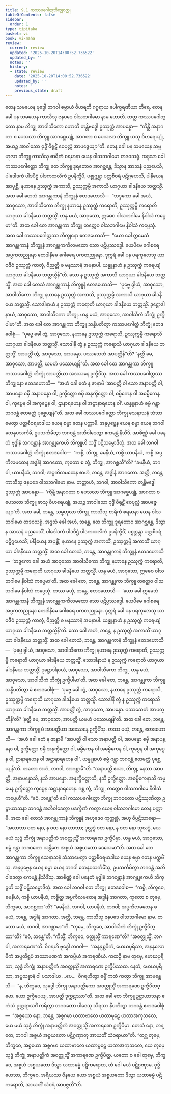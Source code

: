 ```yaml
---
title: 9.1 ကဿပဂေါတ္တဘိက္ခုဝတ္ထု
tableOfContents: false
sidebar:
  order: 1
type: tipitaka
basket: vi
book: vi-maha
review:
  current: review
  updated: '2025-10-20T14:00:52.736522'
  updated_by: ''
  notes: ''
  history:
  - state: review
    date: '2025-10-20T14:00:52.736522'
    updated_by: ''
    notes: ''
    previous_state: draft
---
```



<DynamicBreadcrumb />


<ReviewStatus review={frontmatter.review} showDetails={true} />

<HypothesisAnnotation frontmatter={frontmatter} />

<Division number="380" book="vi-maha" e="ch" v="3" p="430">

<Paragraph number="1774" book="vi-maha">
တေန သမယေန ဗုဒ္ဓေါ ဘဂဝါ စမ္ပာယံ ဝိဟရတိ ဂဂ္ဂရာယ ပေါက္ခရဏိယာ တီရေ. တေန ခေါ ပန သမယေန ကာသီသု ဇနပဒေ ဝါသဘဂါမော နာမ ဟောတိ. တတ္ထ ကဿပဂေါတ္တော နာမ ဘိက္ခု အာဝါသိကော ဟောတိ တန္တိဗဒ္ဓေါ ဥဿုက္ကံ အာပန္နော—  “ကိန္တိ အနာဂတာ စ ပေသလာ ဘိက္ခူ အာဂစ္ဆေယျုံ, အာဂတာ စ ပေသလာ ဘိက္ခူ ဖာသု ဝိဟရေယျုံ, အယဉ္စ အာဝါသော ဝုဒ္ဓိံ ဝိရုဠှိံ ဝေပုလ္လံ အာပဇ္ဇေယျာ”တိ. တေန ခေါ ပန သမယေန သမ္ဗဟုလာ ဘိက္ခူ ကာသီသု စာရိကံ စရမာနာ ယေန ဝါသဘဂါမော တဒဝသရုံ. အဒ္ဒသာ ခေါ ကဿပဂေါတ္တော ဘိက္ခု တေ ဘိက္ခူ ဒူရတောဝ အာဂစ္ဆန္တေ, ဒိသွာန အာသနံ ပညပေသိ, ပါဒေါဒကံ ပါဒပီဌံ ပါဒကထလိကံ ဥပနိက္ခိပိ, ပစ္စုဂ္ဂန္တွာ ပတ္တစီဝရံ ပဋိဂ္ဂဟေသိ, ပါနီယေန အာပုစ္ဆိ, နဟာနေ ဥဿုက္ကံ အကာသိ, ဥဿုက္ကမ္ပိ အကာသိ ယာဂုယာ ခါဒနီယေ ဘတ္တသ္မိံ. အထ ခေါ တေသံ အာဂန္တုကာနံ ဘိက္ခူနံ ဧတဒဟောသိ—  “ဘဒ္ဒကော ခေါ အယံ, အာဝုသော, အာဝါသိကော ဘိက္ခု နဟာနေ ဥဿုက္ကံ ကရောတိ, ဥဿုက္ကမ္ပိ ကရောတိ ယာဂုယာ ခါဒနီယေ ဘတ္တသ္မိံ. ဟန္ဒ မယံ, အာဝုသော, ဣဓေဝ ဝါသဘဂါမေ နိဝါသံ ကပ္ပေမာ”တိ. အထ ခေါ တေ အာဂန္တုကာ ဘိက္ခူ တတ္ထေဝ ဝါသဘဂါမေ နိဝါသံ ကပ္ပေသုံ.
</Paragraph>

<Paragraph number="1775" book="vi-maha">
အထ ခေါ ကဿပဂေါတ္တဿ ဘိက္ခုနော ဧတဒဟောသိ—  “ယော ခေါ ဣမေသံ အာဂန္တုကာနံ ဘိက္ခူနံ အာဂန္တုကကိလမထော သော ပဋိပ္ပဿဒ္ဓေါ. ယေပိမေ ဂေါစရေ အပ္ပကတညုနော တေဒါနိမေ ဂေါစရေ ပကတညုနော. ဒုက္ကရံ ခေါ ပန ပရကုလေသု ယာဝဇီဝံ ဥဿုက္ကံ ကာတုံ, ဝိညတ္တိ စ မနုဿာနံ အမနာပါ. ယန္နူနာဟံ န ဥဿုက္ကံ ကရေယျံ ယာဂုယာ ခါဒနီယေ ဘတ္တသ္မိန်”တိ. သော န ဥဿုက္ကံ အကာသိ ယာဂုယာ ခါဒနီယေ ဘတ္တသ္မိံ.
</Paragraph>

<Paragraph number="1776" book="vi-maha">
အထ ခေါ တေသံ အာဂန္တုကာနံ ဘိက္ခူနံ ဧတဒဟောသိ—  “ပုဗ္ဗေ ခွါယံ, အာဝုသော, အာဝါသိကော ဘိက္ခု နဟာနေ ဥဿုက္ကံ အကာသိ, ဥဿုက္ကမ္ပိ အကာသိ ယာဂုယာ ခါဒနီယေ ဘတ္တသ္မိံ. သောဒါနာယံ န ဥဿုက္ကံ ကရောတိ ယာဂုယာ ခါဒနီယေ ဘတ္တသ္မိံ. ဒုဋ္ဌောဒါနာယံ, အာဝုသော, အာဝါသိကော ဘိက္ခု. ဟန္ဒ မယံ, အာဝုသော, အာဝါသိကံ ဘိက္ခုံ ဥက္ခိပါမာ”တိ.
</Paragraph>

<Paragraph number="1777" book="vi-maha">
အထ ခေါ တေ အာဂန္တုကာ ဘိက္ခူ သန္နိပတိတွာ ကဿပဂေါတ္တံ ဘိက္ခုံ ဧတဒဝေါစုံ—  “ပုဗ္ဗေ ခေါ တွံ, အာဝုသော, နဟာနေ ဥဿုက္ကံ ကရောသိ, ဥဿုက္ကမ္ပိ ကရောသိ ယာဂုယာ ခါဒနီယေ ဘတ္တသ္မိံ. သောဒါနိ တွံ န ဥဿုက္ကံ ကရောသိ ယာဂုယာ ခါဒနီယေ ဘတ္တသ္မိံ. အာပတ္တိံ တွံ, အာဝုသော, အာပန္နော. ပဿသေတံ အာပတ္တိန်”တိ? “နတ္ထိ မေ, အာဝုသော, အာပတ္တိ, ယမဟံ ပဿေယျန်”တိ. အထ ခေါ တေ အာဂန္တုကာ ဘိက္ခူ ကဿပဂေါတ္တံ ဘိက္ခုံ အာပတ္တိယာ အဒဿနေ ဥက္ခိပိံသု.
</Paragraph>

<Paragraph number="1778" book="vi-maha">
အထ ခေါ ကဿပဂေါတ္တဿ ဘိက္ခုနော ဧတဒဟောသိ—  “အဟံ ခေါ ဧတံ န ဇာနာမိ ‘အာပတ္တိ ဝါ ဧသာ အနာပတ္တိ ဝါ, အာပန္နော စမှိ အနာပန္နော ဝါ, ဥက္ခိတ္တော စမှိ အနုက္ခိတ္တော ဝါ, ဓမ္မိကေန ဝါ အဓမ္မိကေန ဝါ, ကုပ္ပေန ဝါ အကုပ္ပေန ဝါ, ဌာနာရဟေန ဝါ အဋ္ဌာနာရဟေန ဝါ’. ယန္နူနာဟံ စမ္ပံ ဂန္တွာ ဘဂဝန္တံ ဧတမတ္ထံ ပုစ္ဆေယျန်”တိ. အထ ခေါ ကဿပဂေါတ္တော ဘိက္ခု သေနာသနံ သံသာမေတွာ ပတ္တစီဝရမာဒါယ ယေန စမ္ပာ တေန ပက္ကာမိ. အနုပုဗ္ဗေန ယေန စမ္ပာ ယေန ဘဂဝါ တေနုပသင်္ကမိ, ဥပသင်္ကမိတွာ ဘဂဝန္တံ အဘိဝါဒေတွာ ဧကမန္တံ နိသီဒိ. အာစိဏ္ဏံ ခေါ ပနေတံ ဗုဒ္ဓါနံ ဘဂဝန္တာနံ အာဂန္တုကေဟိ ဘိက္ခူဟိ သဒ္ဓိံ ပဋိသမ္မောဒိတုံ. အထ ခေါ ဘဂဝါ ကဿပဂေါတ္တံ ဘိက္ခုံ ဧတဒဝေါစ—  “ကစ္စိ, ဘိက္ခု, ခမနီယံ, ကစ္စိ ယာပနီယံ, ကစ္စိ အပ္ပကိလမထေန အဒ္ဓါနံ အာဂတော, ကုတော စ တွံ, ဘိက္ခု, အာဂစ္ဆသီ”တိ? “ခမနီယံ, ဘဂဝါ, ယာပနီယံ, ဘဂဝါ; အပ္ပကိလမထေန စာဟံ, ဘန္တေ, အဒ္ဓါနံ အာဂတော. အတ္ထိ, ဘန္တေ, ကာသီသု ဇနပဒေ ဝါသဘဂါမော နာမ. တတ္ထာဟံ, ဘဂဝါ, အာဝါသိကော တန္တိဗဒ္ဓေါ ဥဿုက္ကံ အာပန္နော—  ‘ကိန္တိ အနာဂတာ စ ပေသလာ ဘိက္ခူ အာဂစ္ဆေယျုံ, အာဂတာ စ ပေသလာ ဘိက္ခူ ဖာသု ဝိဟရေယျုံ, အယဉ္စ အာဝါသော ဝုဒ္ဓိံ ဝိရုဠှိံ ဝေပုလ္လံ အာပဇ္ဇေယျာ’တိ. အထ ခေါ, ဘန္တေ, သမ္ဗဟုလာ ဘိက္ခူ ကာသီသု စာရိကံ စရမာနာ ယေန ဝါသဘဂါမော တဒဝသရုံ. အဒ္ဒသံ ခေါ အဟံ, ဘန္တေ, တေ ဘိက္ခူ ဒူရတောဝ အာဂစ္ဆန္တေ, ဒိသွာန အာသနံ ပညပေသိံ, ပါဒေါဒကံ ပါဒပီဌံ ပါဒကထလိကံ ဥပနိက္ခိပိံ, ပစ္စုဂ္ဂန္တွာ ပတ္တစီဝရံ ပဋိဂ္ဂဟေသိံ, ပါနီယေန အပုစ္ဆိံ, နဟာနေ ဥဿုက္ကံ အကာသိံ, ဥဿုက္ကမ္ပိ အကာသိံ ယာဂုယာ ခါဒနီယေ ဘတ္တသ္မိံ. အထ ခေါ တေသံ, ဘန္တေ, အာဂန္တုကာနံ ဘိက္ခူနံ ဧတဒဟောသိ—  ‘ဘဒ္ဒကော ခေါ အယံ အာဝုသော အာဝါသိကော ဘိက္ခု နဟာနေ ဥဿုက္ကံ ကရောတိ, ဥဿုက္ကမ္ပိ ကရောတိ ယာဂုယာ ခါဒနီယေ ဘတ္တသ္မိံ. ဟန္ဒ မယံ, အာဝုသော, ဣဓေဝ ဝါသဘဂါမေ နိဝါသံ ကပ္ပေမာ’တိ. အထ ခေါ တေ, ဘန္တေ, အာဂန္တုကာ ဘိက္ခူ တတ္ထေဝ ဝါသဘဂါမေ နိဝါသံ ကပ္ပေသုံ. တဿ မယှံ, ဘန္တေ, ဧတဒဟောသိ—  ‘ယော ခေါ ဣမေသံ အာဂန္တုကာနံ ဘိက္ခူနံ အာဂန္တုကကိလမထော သော ပဋိပ္ပဿဒ္ဓေါ. ယေပိမေ ဂေါစရေ အပ္ပကတညုနော တေဒါနိမေ ဂေါစရေ ပကတညုနော. ဒုက္ကရံ ခေါ ပန ပရကုလေသု ယာဝဇီဝံ ဥဿုက္ကံ ကာတုံ, ဝိညတ္တိ စ မနုဿာနံ အမနာပါ. ယန္နူနာဟံ န ဥဿုက္ကံ ကရေယျံ ယာဂုယာ ခါဒနီယေ ဘတ္တသ္မိန်’တိ. သော ခေါ အဟံ, ဘန္တေ, န ဥဿုက္ကံ အကာသိံ ယာဂုယာ ခါဒနီယေ ဘတ္တသ္မိံ. အထ ခေါ တေသံ, ဘန္တေ, အာဂန္တုကာနံ ဘိက္ခူနံ ဧတဒဟောသိ—  ‘ပုဗ္ဗေ ခွါယံ, အာဝုသော, အာဝါသိကော ဘိက္ခု နဟာနေ ဥဿုက္ကံ ကရောတိ, ဥဿုက္ကမ္ပိ ကရောတိ ယာဂုယာ ခါဒနီယေ ဘတ္တသ္မိံ. သောဒါနာယံ န ဥဿုက္ကံ ကရောတိ ယာဂုယာ ခါဒနီယေ ဘတ္တသ္မိံ. ဒုဋ္ဌောဒါနာယံ, အာဝုသော, အာဝါသိကော ဘိက္ခု. ဟန္ဒ မယံ, အာဝုသော, အာဝါသိကံ ဘိက္ခုံ ဥက္ခိပါမာ’တိ. အထ ခေါ တေ, ဘန္တေ, အာဂန္တုကာ ဘိက္ခူ သန္နိပတိတွာ မံ ဧတဒဝေါစုံ—  ‘ပုဗ္ဗေ ခေါ တွံ, အာဝုသော, နဟာနေ ဥဿုက္ကံ ကရောသိ, ဥဿုက္ကမ္ပိ ကရောသိ ယာဂုယာ ခါဒနီယေ ဘတ္တသ္မိံ. သောဒါနိ တွံ န ဥဿုက္ကံ ကရောသိ ယာဂုယာ ခါဒနီယေ ဘတ္တသ္မိံ. အာပတ္တိံ တွံ, အာဝုသော, အာပန္နော. ပဿသေတံ အာပတ္တိန်’တိ? ‘နတ္ထိ မေ, အာဝုသော, အာပတ္တိ ယမဟံ ပဿေယျန်’တိ. အထ ခေါ တေ, ဘန္တေ, အာဂန္တုကာ ဘိက္ခူ မံ အာပတ္တိယာ အဒဿနေ ဥက္ခိပိံသု. တဿ မယှံ, ဘန္တေ, ဧတဒဟောသိ—  ‘အဟံ ခေါ ဧတံ န ဇာနာမိ “အာပတ္တိ ဝါ ဧသာ အနာပတ္တိ ဝါ, အာပန္နော စမှိ အနာပန္နော ဝါ, ဥက္ခိတ္တော စမှိ အနုက္ခိတ္တော ဝါ, ဓမ္မိကေန ဝါ အဓမ္မိကေန ဝါ, ကုပ္ပေန ဝါ အကုပ္ပေန ဝါ, ဌာနာရဟေန ဝါ အဋ္ဌာနာရဟေန ဝါ”. ယန္နူနာဟံ စမ္ပံ ဂန္တွာ ဘဂဝန္တံ ဧတမတ္ထံ ပုစ္ဆေယျန်’တိ. တတော အဟံ, ဘဂဝါ, အာဂစ္ဆာမီ”တိ. “အနာပတ္တိ ဧသာ, ဘိက္ခု, နေသာ အာပတ္တိ. အနာပန္နောသိ, နသိ အာပန္နော. အနုက္ခိတ္တောသိ, နသိ ဥက္ခိတ္တော. အဓမ္မိကေနာသိ ကမ္မေန ဥက္ခိတ္တော ကုပ္ပေန အဋ္ဌာနာရဟေန. ဂစ္ဆ တွံ, ဘိက္ခု, တတ္ထေဝ ဝါသဘဂါမေ နိဝါသံ ကပ္ပေဟီ”တိ. “ဧဝံ, ဘန္တေ”တိ ခေါ ကဿပဂေါတ္တော ဘိက္ခု ဘဂဝတော ပဋိဿုဏိတွာ ဥဋ္ဌာယာသနာ ဘဂဝန္တံ အဘိဝါဒေတွာ ပဒက္ခိဏံ ကတွာ ယေန ဝါသဘဂါမော တေန ပက္ကာမိ.
</Paragraph>

</Division>
<Division number="381" book="vi-maha" e="ch" v="3" p="433">

<Paragraph number="1779" book="vi-maha">
အထ ခေါ တေသံ အာဂန္တုကာနံ ဘိက္ခူနံ အဟုဒေဝ ကုက္ကုစ္စံ, အဟု ဝိပ္ပဋိသာရော—  “အလာဘာ ဝတ နော, န ဝတ နော လာဘာ; ဒုလ္လဒ္ဓံ ဝတ နော, န ဝတ နော သုလဒ္ဓံ, ယေ မယံ သုဒ္ဓံ ဘိက္ခုံ အနာပတ္တိကံ အဝတ္ထုသ္မိံ အကာရဏေ ဥက္ခိပိမှာ. ဟန္ဒ မယံ, အာဝုသော, စမ္ပံ ဂန္တွာ ဘဂဝတော သန္တိကေ အစ္စယံ အစ္စယတော ဒေသေမာ”တိ. အထ ခေါ တေ အာဂန္တုကာ ဘိက္ခူ သေနာသနံ သံသာမေတွာ ပတ္တစီဝရမာဒါယ ယေန စမ္ပာ တေန ပက္ကမိံသု. အနုပုဗ္ဗေန ယေန စမ္ပာ ယေန ဘဂဝါ တေနုပသင်္ကမိံသု, ဥပသင်္ကမိတွာ ဘဂဝန္တံ အဘိဝါဒေတွာ ဧကမန္တံ နိသီဒိံသု. အာစိဏ္ဏံ ခေါ ပနေတံ ဗုဒ္ဓါနံ ဘဂဝန္တာနံ အာဂန္တုကေဟိ ဘိက္ခူဟိ သဒ္ဓိံ ပဋိသမ္မောဒိတုံ. အထ ခေါ ဘဂဝါ တေ ဘိက္ခူ ဧတဒဝေါစ—  “ကစ္စိ, ဘိက္ခဝေ, ခမနီယံ, ကစ္စိ ယာပနီယံ, ကစ္စိတ္ထ အပ္ပကိလမထေန အဒ္ဓါနံ အာဂတာ, ကုတော စ တုမှေ, ဘိက္ခဝေ, အာဂစ္ဆထာ”တိ? “ခမနီယံ, ဘဂဝါ, ယာပနီယံ, ဘဂဝါ; အပ္ပကိလမထေန စ မယံ, ဘန္တေ, အဒ္ဓါနံ အာဂတာ. အတ္ထိ, ဘန္တေ, ကာသီသု ဇနပဒေ ဝါသဘဂါမော နာမ. တတော မယံ, ဘဂဝါ, အာဂစ္ဆာမာ”တိ. “တုမှေ, ဘိက္ခဝေ, အာဝါသိကံ ဘိက္ခုံ ဥက္ခိပိတ္ထာ”တိ? “ဧဝံ, ဘန္တေ”တိ. “ကိသ္မိံ, ဘိက္ခဝေ, ဝတ္ထုသ္မိံ ကာရဏေ”တိ? “အဝတ္ထုသ္မိံ, ဘဂဝါ, အကာရဏေ”တိ. ဝိဂရဟိ ဗုဒ္ဓေါ ဘဂဝါ—  “အနနုစ္ဆဝိကံ, မောဃပုရိသာ, အနနုလောမိကံ အပ္ပတိရူပံ အဿာမဏကံ အကပ္ပိယံ အကရဏီယံ. ကထဉှိ နာမ တုမှေ, မောဃပုရိသာ, သုဒ္ဓံ ဘိက္ခုံ အနာပတ္တိကံ အဝတ္ထုသ္မိံ အကာရဏေ ဥက္ခိပိဿထ. နေတံ, မောဃပုရိသာ, အပ္ပသန္နာနံ ဝါ ပသာဒါယ …ပေ…  ဝိဂရဟိတွာ ဓမ္မိံ ကထံ ကတွာ ဘိက္ခူ အာမန္တေသိ—  “န, ဘိက္ခဝေ, သုဒ္ဓေါ ဘိက္ခု အနာပတ္တိကော အဝတ္ထုသ္မိံ အကာရဏေ ဥက္ခိပိတဗ္ဗော. ယော ဥက္ခိပေယျ, အာပတ္တိ ဒုက္ကဋဿာ”တိ.
</Paragraph>

<Paragraph number="1780" book="vi-maha">
အထ ခေါ တေ ဘိက္ခူ ဥဋ္ဌာယာသနာ ဧကံသံ ဥတ္တရာသင်္ဂံ ကရိတွာ ဘဂဝတော ပါဒေသု သိရသာ နိပတိတွာ ဘဂဝန္တံ ဧတဒဝေါစုံ—  “အစ္စယော နော, ဘန္တေ, အစ္စဂမာ ယထာဗာလေ ယထာမူဠှေ ယထာအကုသလေ, ယေ မယံ သုဒ္ဓံ ဘိက္ခုံ အနာပတ္တိကံ အဝတ္ထုသ္မိံ အကာရဏေ ဥက္ခိပိမှာ. တေသံ နော, ဘန္တေ, ဘဂဝါ အစ္စယံ အစ္စယတော ပဋိဂ္ဂဏှာတု အာယတိံ သံဝရာယာ”တိ. “တဂ္ဃ တုမှေ, ဘိက္ခဝေ, အစ္စယော အစ္စဂမာ ယထာဗာလေ ယထာမူဠှေ ယထာအကုသလေ, ယေ တုမှေ သုဒ္ဓံ ဘိက္ခုံ အနာပတ္တိကံ အဝတ္ထုသ္မိံ အကာရဏေ ဥက္ခိပိတ္ထ. ယတော စ ခေါ တုမှေ, ဘိက္ခဝေ, အစ္စယံ အစ္စယတော ဒိသွာ ယထာဓမ္မံ ပဋိကရောထ, တံ ဝေါ မယံ ပဋိဂ္ဂဏှာမ. ဝုဒ္ဓိဟေသာ, ဘိက္ခဝေ, အရိယဿ ဝိနယေ ယော အစ္စယံ အစ္စယတော ဒိသွာ ယထာဓမ္မံ ပဋိကရောတိ, အာယတိံ သံဝရံ အာပဇ္ဇတီ”တိ.
</Paragraph>
</Division>